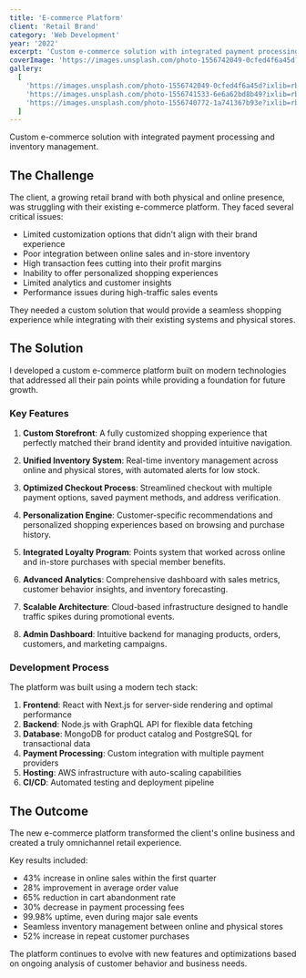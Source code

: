 ```yaml
---
title: 'E-commerce Platform'
client: 'Retail Brand'
category: 'Web Development'
year: '2022'
excerpt: 'Custom e-commerce solution with integrated payment processing and inventory management.'
coverImage: 'https://images.unsplash.com/photo-1556742049-0cfed4f6a45d?ixlib=rb-4.0.3&ixid=MnwxMjA3fDB8MHxwaG90by1wYWdlfHx8fGVufDB8fHx8&auto=format&fit=crop&w=1000&q=80'
gallery:
  [
    'https://images.unsplash.com/photo-1556742049-0cfed4f6a45d?ixlib=rb-4.0.3&ixid=MnwxMjA3fDB8MHxwaG90by1wYWdlfHx8fGVufDB8fHx8&auto=format&fit=crop&w=1000&q=80',
    'https://images.unsplash.com/photo-1556741533-6e6a62bd8b49?ixlib=rb-4.0.3&ixid=MnwxMjA3fDB8MHxwaG90by1wYWdlfHx8fGVufDB8fHx8&auto=format&fit=crop&w=1000&q=80',
    'https://images.unsplash.com/photo-1556740772-1a741367b93e?ixlib=rb-4.0.3&ixid=MnwxMjA3fDB8MHxwaG90by1wYWdlfHx8fGVufDB8fHx8&auto=format&fit=crop&w=1000&q=80',
  ]
---
```


Custom e-commerce solution with integrated payment processing and inventory management.

## The Challenge

The client, a growing retail brand with both physical and online presence, was struggling with their existing e-commerce platform. They faced several critical issues:

- Limited customization options that didn't align with their brand experience
- Poor integration between online sales and in-store inventory
- High transaction fees cutting into their profit margins
- Inability to offer personalized shopping experiences
- Limited analytics and customer insights
- Performance issues during high-traffic sales events

They needed a custom solution that would provide a seamless shopping experience while integrating with their existing systems and physical stores.

## The Solution

I developed a custom e-commerce platform built on modern technologies that addressed all their pain points while providing a foundation for future growth.

### Key Features

1. **Custom Storefront**: A fully customized shopping experience that perfectly matched their brand identity and provided intuitive navigation.

2. **Unified Inventory System**: Real-time inventory management across online and physical stores, with automated alerts for low stock.

3. **Optimized Checkout Process**: Streamlined checkout with multiple payment options, saved payment methods, and address verification.

4. **Personalization Engine**: Customer-specific recommendations and personalized shopping experiences based on browsing and purchase history.

5. **Integrated Loyalty Program**: Points system that worked across online and in-store purchases with special member benefits.

6. **Advanced Analytics**: Comprehensive dashboard with sales metrics, customer behavior insights, and inventory forecasting.

7. **Scalable Architecture**: Cloud-based infrastructure designed to handle traffic spikes during promotional events.

8. **Admin Dashboard**: Intuitive backend for managing products, orders, customers, and marketing campaigns.

### Development Process

The platform was built using a modern tech stack:

1. **Frontend**: React with Next.js for server-side rendering and optimal performance
2. **Backend**: Node.js with GraphQL API for flexible data fetching
3. **Database**: MongoDB for product catalog and PostgreSQL for transactional data
4. **Payment Processing**: Custom integration with multiple payment providers
5. **Hosting**: AWS infrastructure with auto-scaling capabilities
6. **CI/CD**: Automated testing and deployment pipeline

## The Outcome

The new e-commerce platform transformed the client's online business and created a truly omnichannel retail experience.

Key results included:

- 43% increase in online sales within the first quarter
- 28% improvement in average order value
- 65% reduction in cart abandonment rate
- 30% decrease in payment processing fees
- 99.98% uptime, even during major sale events
- Seamless inventory management between online and physical stores
- 52% increase in repeat customer purchases

The platform continues to evolve with new features and optimizations based on ongoing analysis of customer behavior and business needs.
